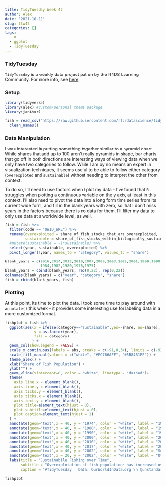 ```yaml
---
title: TidyTuesday Week 42
author: Alex
date: '2021-10-12'
slug: ttw42
categories: []
tags: 
  - R
  - ggplot
  - TidyTuesday
---
```


### TidyTuesday

`TidyTuesday` is a weekly data project put on by the R4DS Learning Community. For more info, see [here](https://github.com/rfordatascience/tidytuesday/blob/master/README.md).

### Setup

```r
library(tidyverse)
library(alex) #custom/personal theme package
library(janitor)

fish = read_csv('https://raw.githubusercontent.com/rfordatascience/tidytuesday/master/data/2021/2021-10-12/fish-stocks-within-sustainable-levels.csv') %>% 
  clean_names()
```

### Data Manipulation

I was interested in putting something together similar to a pyramid chart. While shares that add up to 100 aren't really pyramids in shape, bar charts that go off in both directions are interesting ways of viewing data when we only have two categories to follow. While I am by no means an expert in visualization techniques, it seems useful to be able to follow either category (`overexploted` and `sustainable`) without needing to interpret the other from context.

To do so, I'll need to use factors when I plot my data - I've found that `R` struggles when plotting a continuous variable on the y axis, at least in this context. I'll also need to pivot the data into a long form time series from its current wide form, and fill in the blank years with zero, so that I don't miss years in the factors because there is no data for them. I'll filter my data to only use data at a worldwide level, as well.

```r
fish = fish %>%
  filter(code == "OWID_WRL") %>%
  rename(overexploited = share_of_fish_stocks_that_are_overexploited,
         sustainable = share_of_fish_stocks_within_biologically_sustainable_levels_fao_2020) %>%
  #mutate(sustainable = -1*sustainable) %>%
  select(year, sustainable, overexploited) %>%
  pivot_longer(!year, names_to = "category", values_to = "share")

blank_years = c(2016,2014,2012,2010,2007,2005,2003,2002,2001,1999,1998,1996,1994,1993,1991,1988,1986,
                1984,1982,1980,1976,1975)
blank_years = cbind(blank_years, rep(0,22), rep(0,22))
colnames(blank_years) = c("year", "category", "share")
fish = rbind(blank_years, fish)
```

### Plotting

At this point, its time to plot the data. I took some time to play around with `annotate()` this week - it provides some interesting use for labeling data in a more customized format.

```r
fishplot = fish %>%
  ggplot(aes(x = ifelse(category=="sustainable",yes=-share, no=share), 
             y = as.factor(year), 
             fill = category)
            ) +
  geom_col(show.legend = FALSE) + 
  scale_x_continuous(labels = abs, breaks = c(-91,0,34), limits = c(-92,50)) +
  scale_fill_manual(values = c("white", "#FC766AFF", "#5B84B1FF")) +
  theme_alex() + 
  xlab("Share of Fish Population") +
  ylab("") +
  geom_vline(xintercept=0, color = "white", linetype = "dashed")+
  theme(
    axis.line.x = element_blank(),
    axis.line.y = element_blank(),
    axis.ticks.y = element_blank(),
    axis.ticks.x = element_blank(),
    axis.text.y = element_blank(),
    plot.title=element_text(hjust = 0),
    plot.subtitle=element_text(hjust = 0),
    plot.caption=element_text(hjust = 1)
  ) +
  annotate(geom="text",x = 40, y = "1974", color = "white", label = "1974") +
  annotate(geom="text",x = 40, y = "1980", color = "white", label = "1980") +
  annotate(geom="text",x = 40, y = "1990", color = "white", label = "1990") +
  annotate(geom="text",x = 40, y = "2000", color = "white", label = "2000") +
  annotate(geom="text",x = 40, y = "2010", color = "white", label = "2010") +
  annotate(geom="text",x = 40, y = "2017", color = "white", label = "2017") +
  annotate(geom="text",x =-40, y = "2002", color = "white", label = "Sustainable", size = 6) +
  annotate(geom="text",x = 20, y = "2002", color = "white", label = "Overexploited", size = 6) +
  labs(title = "Sustainabile Fishing over Time",
       subtitle = "Overexplotation of fish populations has increased over time",
       caption = "#TidyTuesday | Data: OurWorldInData.org \n @unstandarderror")

fishplot
```


